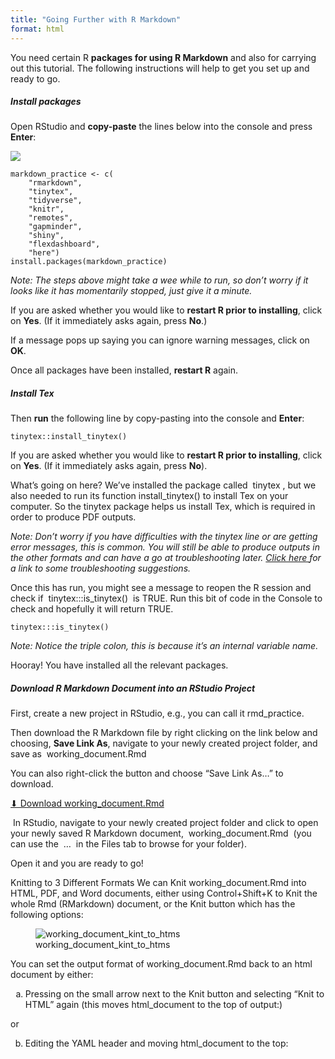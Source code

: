 ```yaml
---
title: "Going Further with R Markdown"
format: html
---
```


You need certain R **packages for using R Markdown** and also for carrying out this tutorial. The following instructions will help to get you set up and ready to go.

##### **Install packages**

Open RStudio and **copy-paste** the lines below into the console and press **Enter**:

![](images/clipboard-3377886658.png)

```         
markdown_practice <- c( 
    "rmarkdown",
    "tinytex",
    "tidyverse",
    "knitr",
    "remotes",
    "gapminder",
    "shiny",
    "flexdashboard",
    "here") 
install.packages(markdown_practice)
```

*Note: The steps above might take a wee while to run, so don't worry if it looks like it has momentarily stopped, just give it a minute.*

If you are asked whether you would like to **restart R prior to installing**, click on **Yes**. (If it immediately asks again, press **No**.)

If a message pops up saying you can ignore warning messages, click on **OK**.

Once all packages have been installed, **restart R** again.

##### **Install Tex**

Then **run** the following line by copy-pasting into the console and **Enter**:

```         
tinytex::install_tinytex()
```

If you are asked whether you would like to **restart R prior to installing**, click on **Yes**. (If it immediately asks again, press **No**).

What's going on here? We've installed the package called  tinytex , but we also needed to run its function install_tinytex() to install Tex on your computer. So the tinytex package helps us install Tex, which is required in order to produce PDF outputs.  

*Note: Don't worry if you have difficulties with the tinytex line or are getting error messages, this is common. You will still be able to produce outputs in the other formats and can have a go at troubleshooting later. [Click here ](https://github.com/SurgicalInformatics/healthyr_notebooks_materials#troubleshooting)for a link to some troubleshooting suggestions.*

Once this has run, you might see a message to reopen the R session and check if  tinytex:::is_tinytex()  is TRUE. Run this bit of code in the Console to check and hopefully it will return TRUE.

```         
tinytex:::is_tinytex() 
```

*Note: Notice the triple colon, this is because it's an internal variable name.*

Hooray! You have installed all the relevant packages.

##### **Download R Markdown Document into an RStudio Project**

First, create a new project in RStudio, e.g., you can call it rmd_practice.

Then download the R Markdown file by right clicking on the link below and choosing, **Save Link As**, navigate to your newly created project folder, and save as  working_document.Rmd 

You can also right-click the button and choose “Save Link As...” to download.

[⬇ Download working_document.Rmd](../../files/working_document.Rmd){.btn .btn-primary}

 In RStudio, navigate to your newly created project folder and click to open your newly saved R Markdown document,  working_document.Rmd  (you can use the  ...  in the Files tab to browse for your folder).

Open it and you are ready to go!

Knitting to 3 Different Formats
We can Knit  working_document.Rmd  into HTML, PDF, and Word documents, either using  Control+Shift+K  to Knit the whole Rmd (RMarkdown) document, or the Knit button which has the following options:

![working_document_kint_to_htms](../../images/W6.2.1.png)


You can set the output format of  working_document.Rmd  back to an html document by either:

a) Pressing on the small arrow next to the Knit button and selecting "Knit to HTML" again (this moves html_document to the top of output:)

or

b) Editing the YAML header and moving  html_document  to the top:


